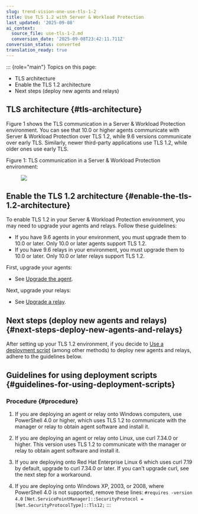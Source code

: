 ```yaml
---
slug: trend-vision-one-use-tls-1-2
title: Use TLS 1.2 with Server & Workload Protection
last_updated: '2025-09-08'
ai_context:
  source_file: use-tls-1-2.md
  conversion_date: '2025-09-08T23:42:11.711Z'
conversion_status: converted
translation_ready: true
---
```


::: {role="main"}
Topics on this page:

- TLS architecture
- Enable the TLS 1.2 architecture
- Next steps (deploy new agents and relays)

## TLS architecture {#tls-architecture}

Figure 1 shows the TLS communication in a Server & Workload Protection environment. You can see that 10.0 or higher agents communicate with Server & Workload Protection over TLS 1.2, while 9.6 versions communicate over early TLS. Similarly, newer third-party applications use TLS 1.2, while older ones use early TLS.

Figure 1: TLS communication in a Server & Workload Protection environment:

<figure>
<img src="./images/TLS-1.2-architecture-dsaas=e9c52d95-f306-4fc4-8790-b37582c00120.webp" />
</figure>

## Enable the TLS 1.2 architecture {#enable-the-tls-1.2-architecture}

To enable TLS 1.2 in your Server & Workload Protection environment, you may need to upgrade your agents and relays. Follow these guidelines:

- If you have 9.6 agents in your environment, you must upgrade them to 10.0 or later. Only 10.0 or later agents support TLS 1.2.
- If you have 9.6 relays in your environment, you must upgrade them to 10.0 or later. Only 10.0 or later relays support TLS 1.2.

First, upgrade your agents:

- See [Upgrade the agent](upgrade-agent.mdx).

Next, upgrade your relays:

- See [Upgrade a relay](upgrade-relay.mdx).

## Next steps (deploy new agents and relays) {#next-steps-deploy-new-agents-and-relays}

After setting up your TLS 1.2 environment, if you decide to [Use a deployment script](deployment-scripts-add-computers.mdx) (among other methods) to deploy new agents and relays, adhere to the guidelines below.

## Guidelines for using deployment scripts {#guidelines-for-using-deployment-scripts}

### Procedure {#procedure}

1.  If you are deploying an agent or relay onto Windows computers, use PowerShell 4.0 or higher, which uses TLS 1.2 to communicate with the manager or relay to obtain agent software and install it.

2.  If you are deploying an agent or relay onto Linux, use curl 7.34.0 or higher. This version uses TLS 1.2 to communicate with the manager or relay to obtain agent software and install it.

3.  If you are deploying onto Red Hat Enterprise Linux 6 which uses curl 7.19 by default, upgrade to curl 7.34.0 or later. If you can't upgrade curl, see the next step for a workaround.

4.  If you are deploying onto Windows XP, 2003, or 2008, where PowerShell 4.0 is not supported, remove these lines: `#requires -version 4.0` `[Net.ServicePointManager]::SecurityProtocol = [Net.SecurityProtocolType]::Tls12;`
:::
